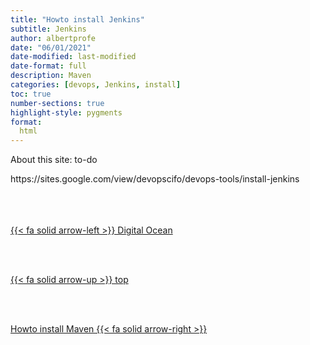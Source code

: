 ```yaml
---
title: "Howto install Jenkins"
subtitle: Jenkins
author: albertprofe
date: "06/01/2021"
date-modified: last-modified
date-format: full
description: Maven
categories: [devops, Jenkins, install]
toc: true
number-sections: true
highlight-style: pygments
format:
  html
---
```


About this site: to-do

https://sites.google.com/view/devopscifo/devops-tools/install-jenkins<!--- navLinks -->
<br><br>
<div class=row>
<br>
<div class='column left previous'>
<br>
[{{< fa solid arrow-left >}} Digital Ocean](/devops/devops-tools-digitalocean.qmd)
<br>
</div>
<br>
<div class='column center'>
<br>
[{{< fa solid arrow-up >}} top](#top)
<br>
</div>
<br>
<div class='column right next'>
<br>
[Howto install Maven  {{< fa solid arrow-right >}}](/devops/devops-tools-installmaven.qmd)
<br>
</div>
<br>
</div>

